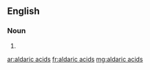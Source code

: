 ==English==

===Noun===
{{head|en|head=[[aldaric]] [[acids]]}}

# {{plural of|aldaric acid}}

[[ar:aldaric acids]]
[[fr:aldaric acids]]
[[mg:aldaric acids]]